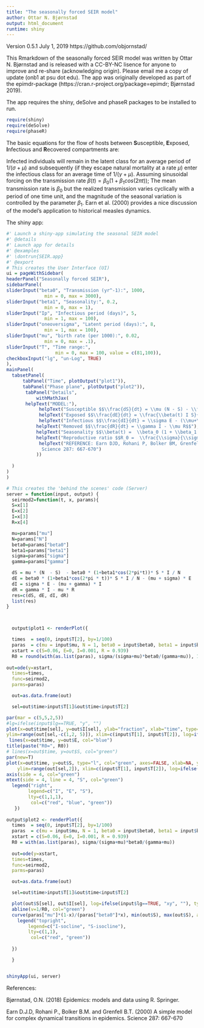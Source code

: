 ```yaml
---
title: "The seasonally forced SEIR model"
author: Ottar N. Bjørnstad
output: html_document
runtime: shiny
---
```


Version 0.5.1 July 1, 2019 
https://github.com/objornstad/

This Rmarkdown of the seasonally forced SEIR model was written by Ottar N. Bjørnstad and is released with a CC-BY-NC lisence for anyone to improve and re-share (acknowledging origin). Please email me a copy of update (onb1 at psu dot edu). The app was originally developed as part of the epimdr-package (https://cran.r-project.org/package=epimdr; Bjørnstad 2019).

The app requires the shiny, deSolve and phaseR packages to be installed to run.

```r
require(shiny)
require(deSolve)
require(phaseR)
```

The basic equations for the flow of hosts between **S**usceptible, **E**xposed, **I**nfectious and **R**ecovered
 compartments are:

\begin{align}
    \frac{dS}{dt} =& \underbrace{\mu N}_{\mbox{birth}} - \underbrace{\beta (t)  I \frac{S}{N}}_{\mbox{infected}} - \underbrace{\mu S}_{\mbox{dead}} \label{eq:sirs}\\
     \frac{dE}{dt} =& \underbrace{\beta (t) I \frac{S}{N}}_{\mbox{infected}} - \underbrace{\sigma E}_{\mbox{infectious}} - \underbrace{\mu I}_{\mbox{dead}}  \label{eq:sire}\\
     \frac{dI}{dt} =& \underbrace{\sigma E}_{\mbox{infectious}} - \underbrace{\gamma I}_{\mbox{recovered}} - \underbrace{\mu I}_{\mbox{dead}}  \label{eq:siri}\\
     \frac{dR}{dt} =& \underbrace{\gamma I}_{\mbox{recovered}} - \underbrace{\mu R}_{\mbox{dead}} \label{eq:sirr}
\end{align}
Infected individuals will remain in the latent class for an average period of $1/(\sigma + \mu)$ and
 subsequently (if they escape natural mortality at a rate $\mu$) enter the infectious class for 
 an average time of $1/(\gamma+\mu)$. Assuming sinusoidal forcing on the transmission rate $\beta(t) =  \beta_0 (1 + \beta_1 cos(2 \pi t))$; The mean transmission rate is $\beta_0$ but the realized transmission varies cyclically with a period of one time unit, and the magnitude of the seasonal variation is controlled by the parameter $\beta_1$.  Earn et al. (2000) provides a nice discussion of the model's application to historical measles dynamics.

The  shiny app:

```r
#' Launch a shiny-app simulating the seasonal SEIR model
#' @details
#' Launch app for details
#' @examples
#' \dontrun{SEIR.app}
#' @export
# This creates the User Interface (UI)
ui = pageWithSidebar(
headerPanel("Seasonally forced SEIR"),
sidebarPanel(
sliderInput("beta0", "Transmission (yr^-1):", 1000,
              min = 0, max = 3000),
sliderInput("beta1", "Seasonality:", 0.2,
              min = 0, max = 1),
sliderInput("Ip", "Infectious period (days)", 5,
              min = 1, max = 100),
sliderInput("oneoversigma", "Latent period (days):", 8,
              min = 1, max = 100),
sliderInput("mu", "birth rate (per 1000):", 0.02,
              min = 0, max = .1),
sliderInput("T", "Time range:",
                  min = 0, max = 100, value = c(81,100)),
checkboxInput("lg", "un-Log", TRUE)
),
mainPanel(
  tabsetPanel(
      tabPanel("Time", plotOutput("plot1")), 
      tabPanel("Phase plane", plotOutput("plot2")),
       tabPanel("Details", 
           withMathJax(
       helpText("MODEL:"),
            helpText("Susceptible $$\\frac{dS}{dt} = \\mu (N - S) - \\frac{\\beta(t) I S}{N}$$"),
            helpText("Exposed $$\\frac{dE}{dt} = \\frac{\\beta(t) I S}{N} - (\\mu+\\sigma) E$$"),
            helpText("Infectious $$\\frac{dI}{dt} = \\sigma E - (\\mu+\\gamma) I$$"),
           helpText("Removed $$\\frac{dR}{dt} = \\gamma I - \\mu R$$"),
           helpText("Seasonality $$\\beta(t) =  \\beta_0 (1 + \\beta_1 cos(2 \\pi t))$$"),
           helpText("Reproductive ratio $$R_0 =  \\frac{\\sigma}{\\sigma +\\mu} \\frac{1}{\\gamma+\\mu} \\frac{\\beta N}{N}$$"),             
            helpText("REFERENCE: Earn DJD, Rohani P, Bolker BM, Grenfell BT (2000) A simple model for complex dynamical transitions in epidemics.
             Science 287: 667-670")
           ))
  
  )
)
)

# This creates the 'behind the scenes' code (Server)
server = function(input, output) {
  seirmod2=function(t, x, params){
  S=x[1]
  E=x[2]
  I=x[3]
  R=x[4]

  mu=params["mu"]
  N=params["N"]
  beta0=params["beta0"]
  beta1=params["beta1"]
  sigma=params["sigma"]
  gamma=params["gamma"]

  dS = mu * (N  - S)  - beta0 * (1+beta1*cos(2*pi*t))* S * I / N
  dE = beta0 * (1+beta1*cos(2*pi * t))* S * I / N - (mu + sigma) * E
  dI = sigma * E - (mu + gamma) * I
  dR = gamma * I - mu * R
  res=c(dS, dE, dI, dR)
  list(res)
} 



  output$plot1 <- renderPlot({

  times  = seq(0, input$T[2], by=1/100)
  paras  = c(mu = input$mu, N = 1, beta0 = input$beta0, beta1 = input$beta1, sigma = 365/input$oneoversigma, gamma = 365/input$Ip)
  xstart = c(S=0.06, E=0, I=0.001, R = 0.939)
  R0 = round(with(as.list(paras), sigma/(sigma+mu)*beta0/(gamma+mu)), 1)
 
out=ode(y=xstart,
  times=times,
  func=seirmod2,
  parms=paras)

  out=as.data.frame(out)

  sel=out$time>input$T[1]&out$time<input$T[2]

par(mar = c(5,5,2,5))
#lg=ifelse(input$lg==TRUE, "y", "")
plot(x=out$time[sel], y=out$I[sel], ylab="fraction", xlab="time", type="l",
ylim=range(out[sel,-c(1,2, 5)]), xlim=c(input$T[1], input$T[2]), log=ifelse(input$lg==TRUE, "y", ""), col="red")
 lines(x=out$time, y=out$E, col="blue")
title(paste("R0=", R0))
# lines(x=out$time, y=out$S, col="green")
par(new=T)
plot(x=out$time, y=out$S, type="l", col="green", axes=FALSE, xlab=NA, ylab=NA, 
    ylim=range(out[sel,2]), xlim=c(input$T[1], input$T[2]), log=ifelse(input$lg==TRUE, "y", ""))
axis(side = 4, col="green")
mtext(side = 4, line = 4, "S", col="green")
  legend("right",
        legend=c("I", "E", "S"),
        lty=c(1,1,1),
         col=c("red", "blue", "green"))
   })
  
output$plot2 <- renderPlot({
  times  = seq(0, input$T[2], by=1/100)
  paras  = c(mu = input$mu, N = 1, beta0 = input$beta0, beta1 = input$beta1, sigma = 365/input$oneoversigma, gamma = 365/input$Ip)
  xstart = c(S=0.06, E=0, I=0.001, R = 0.939)
  R0 = with(as.list(paras), sigma/(sigma+mu)*beta0/(gamma+mu))
 
  out=ode(y=xstart,
  times=times,
  func=seirmod2,
  parms=paras)

  out=as.data.frame(out)

  sel=out$time>input$T[1]&out$time<input$T[2]

  plot(out$S[sel], out$I[sel], log=ifelse(input$lg==TRUE, "xy", ""), type="l", xlab="fraction susceptible", ylab="fraction infected")
  abline(v=1/R0, col="green")
  curve(paras["mu"]*(1-x)/(paras["beta0"]*x), min(out$S), max(out$S), add=TRUE, col="red")
    legend("topright",
        legend=c("I-socline", "S-isocline"),
        lty=c(1,1),
         col=c("red", "green"))
 
  })

  }


shinyApp(ui, server)
```


References:

Bjørnstad, O.N. (2018) Epidemics: models and data using R. Springer.

Earn D.J.D, Rohani P., Bolker B.M. and Grenfell B.T. (2000) A simple model for complex dynamical transitions in epidemics.
             Science 287: 667-670